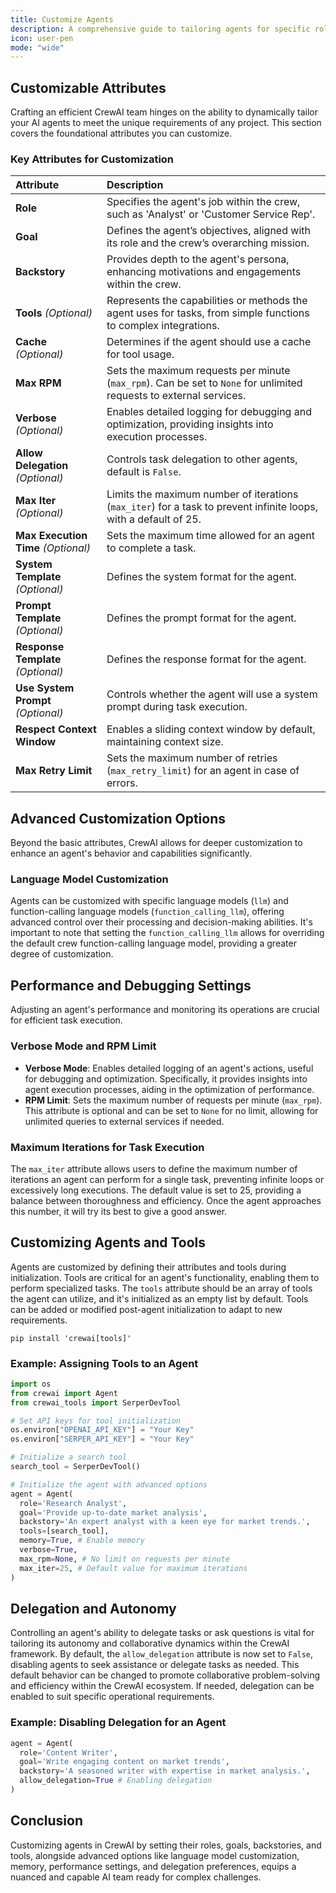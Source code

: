```yaml
---
title: Customize Agents
description: A comprehensive guide to tailoring agents for specific roles, tasks, and advanced customizations within the CrewAI framework.
icon: user-pen
mode: "wide"
---
```


## Customizable Attributes

Crafting an efficient CrewAI team hinges on the ability to dynamically tailor your AI agents to meet the unique requirements of any project. This section covers the foundational attributes you can customize.

### Key Attributes for Customization

| Attribute              | Description                                                                                                                                               |
|:-----------------------|:----------------------------------------------------------------------------------------------------------------------------------------------------------|
| **Role**              | Specifies the agent's job within the crew, such as 'Analyst' or 'Customer Service Rep'.                                                                   |
| **Goal**              | Defines the agent’s objectives, aligned with its role and the crew’s overarching mission.                                                                  |
| **Backstory**         | Provides depth to the agent's persona, enhancing motivations and engagements within the crew.                                                              |
| **Tools** *(Optional)*        | Represents the capabilities or methods the agent uses for tasks, from simple functions to complex integrations.                                              |
| **Cache** *(Optional)*        | Determines if the agent should use a cache for tool usage.                                                                                          |
| **Max RPM**           | Sets the maximum requests per minute (`max_rpm`). Can be set to `None` for unlimited requests to external services.                                        |
| **Verbose** *(Optional)*      | Enables detailed logging for debugging and optimization, providing insights into execution processes.                                                 |
| **Allow Delegation** *(Optional)* | Controls task delegation to other agents, default is `False`.                                                                                    |
| **Max Iter** *(Optional)*      | Limits the maximum number of iterations (`max_iter`) for a task to prevent infinite loops, with a default of 25.                                    |
| **Max Execution Time** *(Optional)* | Sets the maximum time allowed for an agent to complete a task.                                                                                   |
| **System Template** *(Optional)*   | Defines the system format for the agent.                                                                                                       |
| **Prompt Template** *(Optional)*   | Defines the prompt format for the agent.                                                                                                       |
| **Response Template** *(Optional)* | Defines the response format for the agent.                                                                                                     |
| **Use System Prompt** *(Optional)* | Controls whether the agent will use a system prompt during task execution.                                                                      |
| **Respect Context Window**       | Enables a sliding context window by default, maintaining context size.                                                                           |
| **Max Retry Limit**              | Sets the maximum number of retries (`max_retry_limit`) for an agent in case of errors.                                                           |

## Advanced Customization Options

Beyond the basic attributes, CrewAI allows for deeper customization to enhance an agent's behavior and capabilities significantly.

### Language Model Customization

Agents can be customized with specific language models (`llm`) and function-calling language models (`function_calling_llm`), offering advanced control over their processing and decision-making abilities. 
It's important to note that setting the `function_calling_llm` allows for overriding the default crew function-calling language model, providing a greater degree of customization.

## Performance and Debugging Settings

Adjusting an agent's performance and monitoring its operations are crucial for efficient task execution.

### Verbose Mode and RPM Limit

- **Verbose Mode**: Enables detailed logging of an agent's actions, useful for debugging and optimization. Specifically, it provides insights into agent execution processes, aiding in the optimization of performance.
- **RPM Limit**: Sets the maximum number of requests per minute (`max_rpm`). This attribute is optional and can be set to `None` for no limit, allowing for unlimited queries to external services if needed.

### Maximum Iterations for Task Execution

The `max_iter` attribute allows users to define the maximum number of iterations an agent can perform for a single task, preventing infinite loops or excessively long executions. 
The default value is set to 25, providing a balance between thoroughness and efficiency. Once the agent approaches this number, it will try its best to give a good answer.

## Customizing Agents and Tools

Agents are customized by defining their attributes and tools during initialization. Tools are critical for an agent's functionality, enabling them to perform specialized tasks. 
The `tools` attribute should be an array of tools the agent can utilize, and it's initialized as an empty list by default. Tools can be added or modified post-agent initialization to adapt to new requirements.

```shell
pip install 'crewai[tools]'
```

### Example: Assigning Tools to an Agent

```python Code
import os
from crewai import Agent
from crewai_tools import SerperDevTool

# Set API keys for tool initialization
os.environ["OPENAI_API_KEY"] = "Your Key"
os.environ["SERPER_API_KEY"] = "Your Key"

# Initialize a search tool
search_tool = SerperDevTool()

# Initialize the agent with advanced options
agent = Agent(
  role='Research Analyst',
  goal='Provide up-to-date market analysis',
  backstory='An expert analyst with a keen eye for market trends.',
  tools=[search_tool],
  memory=True, # Enable memory
  verbose=True,
  max_rpm=None, # No limit on requests per minute
  max_iter=25, # Default value for maximum iterations
)
```

## Delegation and Autonomy

Controlling an agent's ability to delegate tasks or ask questions is vital for tailoring its autonomy and collaborative dynamics within the CrewAI framework. By default, 
the `allow_delegation` attribute is now set to `False`, disabling agents to seek assistance or delegate tasks as needed. This default behavior can be changed to promote collaborative problem-solving and 
efficiency within the CrewAI ecosystem. If needed, delegation can be enabled to suit specific operational requirements.

### Example: Disabling Delegation for an Agent

```python Code
agent = Agent(
  role='Content Writer',
  goal='Write engaging content on market trends',
  backstory='A seasoned writer with expertise in market analysis.',
  allow_delegation=True # Enabling delegation
)
```

## Conclusion

Customizing agents in CrewAI by setting their roles, goals, backstories, and tools, alongside advanced options like language model customization, memory, performance settings, and delegation preferences, 
equips a nuanced and capable AI team ready for complex challenges.